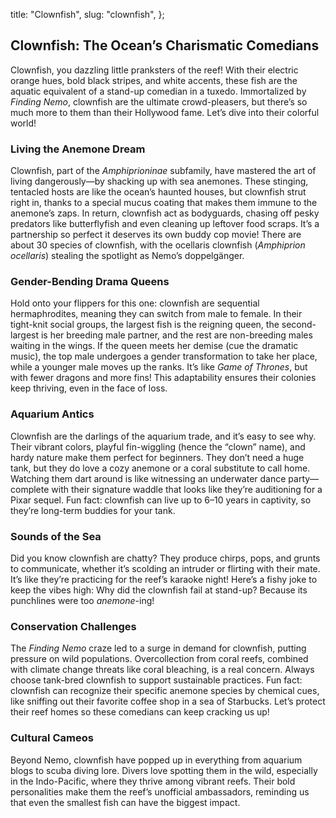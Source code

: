   title: "Clownfish",
  slug: "clownfish",
};

## Clownfish: The Ocean’s Charismatic Comedians

Clownfish, you dazzling little pranksters of the reef! With their electric orange hues, bold black stripes, and white accents, these fish are the aquatic equivalent of a stand-up comedian in a tuxedo. Immortalized by *Finding Nemo*, clownfish are the ultimate crowd-pleasers, but there’s so much more to them than their Hollywood fame. Let’s dive into their colorful world!

### Living the Anemone Dream
Clownfish, part of the *Amphiprioninae* subfamily, have mastered the art of living dangerously—by shacking up with sea anemones. These stinging, tentacled hosts are like the ocean’s haunted houses, but clownfish strut right in, thanks to a special mucus coating that makes them immune to the anemone’s zaps. In return, clownfish act as bodyguards, chasing off pesky predators like butterflyfish and even cleaning up leftover food scraps. It’s a partnership so perfect it deserves its own buddy cop movie! There are about 30 species of clownfish, with the ocellaris clownfish (*Amphiprion ocellaris*) stealing the spotlight as Nemo’s doppelgänger.

### Gender-Bending Drama Queens
Hold onto your flippers for this one: clownfish are sequential hermaphrodites, meaning they can switch from male to female. In their tight-knit social groups, the largest fish is the reigning queen, the second-largest is her breeding male partner, and the rest are non-breeding males waiting in the wings. If the queen meets her demise (cue the dramatic music), the top male undergoes a gender transformation to take her place, while a younger male moves up the ranks. It’s like *Game of Thrones*, but with fewer dragons and more fins! This adaptability ensures their colonies keep thriving, even in the face of loss.

### Aquarium Antics
Clownfish are the darlings of the aquarium trade, and it’s easy to see why. Their vibrant colors, playful fin-wiggling (hence the “clown” name), and hardy nature make them perfect for beginners. They don’t need a huge tank, but they do love a cozy anemone or a coral substitute to call home. Watching them dart around is like witnessing an underwater dance party—complete with their signature waddle that looks like they’re auditioning for a Pixar sequel. Fun fact: clownfish can live up to 6–10 years in captivity, so they’re long-term buddies for your tank.

### Sounds of the Sea
Did you know clownfish are chatty? They produce chirps, pops, and grunts to communicate, whether it’s scolding an intruder or flirting with their mate. It’s like they’re practicing for the reef’s karaoke night! Here’s a fishy joke to keep the vibes high: Why did the clownfish fail at stand-up? Because its punchlines were too *anemone*-ing!

### Conservation Challenges
The *Finding Nemo* craze led to a surge in demand for clownfish, putting pressure on wild populations. Overcollection from coral reefs, combined with climate change threats like coral bleaching, is a real concern. Always choose tank-bred clownfish to support sustainable practices. Fun fact: clownfish can recognize their specific anemone species by chemical cues, like sniffing out their favorite coffee shop in a sea of Starbucks. Let’s protect their reef homes so these comedians can keep cracking us up!

### Cultural Cameos
Beyond Nemo, clownfish have popped up in everything from aquarium blogs to scuba diving lore. Divers love spotting them in the wild, especially in the Indo-Pacific, where they thrive among vibrant reefs. Their bold personalities make them the reef’s unofficial ambassadors, reminding us that even the smallest fish can have the biggest impact.